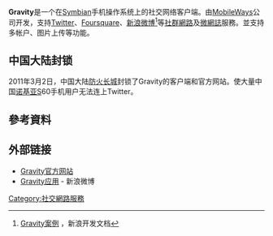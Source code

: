 {{noteTA|G1=IT}}
'''Gravity'''是一个在[[Symbian|Symbian]]手机操作系统上的社交网络客户端。由[[MobileWays|MobileWays]]公司开发，支持[[Twitter|Twitter]]、[[Foursquare|Foursquare]]、[[新浪微博|新浪微博]]<ref>[http://open.t.sina.com.cn/wiki/index.php/Gravity%E6%A1%88%E4%BE%8B Gravity案例] {{Wayback|url=http://open.t.sina.com.cn/wiki/index.php/Gravity%E6%A1%88%E4%BE%8B |date=20100821222134 }}，新浪开发文档</ref>等[[社群網路|社群網路]]及[[微網誌|微網誌]]服務。並支持多帐户、图片上传等功能。

== 中国大陆封锁 ==
2011年3月2日，中国大陆[[防火长城|防火长城]]封锁了Gravity的客户端和官方网站。使大量中国[[诺基亚|诺基亚]]S60手机用户无法连上Twitter。

== 參考資料 ==
{{reflist}}

== 外部链接 ==
* [https://web.archive.org/web/20110325054951/http://mobileways.de//gravity/ Gravity官方网站]
* [http://t.sina.com.cn/app/detail/2r2553 Gravity应用] - 新浪微博

[[Category:社交網路服務|Category:社交網路服務]]
